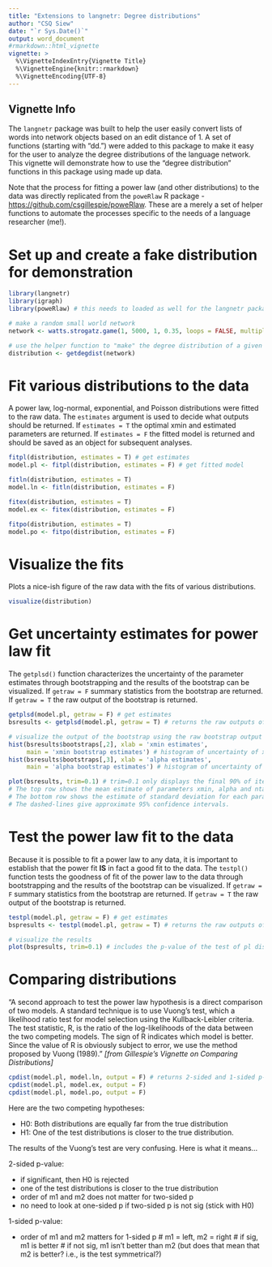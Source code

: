 ```yaml
---
title: "Extensions to langnetr: Degree distributions"
author: "CSQ Siew"
date: "`r Sys.Date()`"
output: word_document
#rmarkdown::html_vignette
vignette: >
  %\VignetteIndexEntry{Vignette Title}
  %\VignetteEngine{knitr::rmarkdown}
  %\VignetteEncoding{UTF-8}
---
```


## Vignette Info    

The `langnetr` package was built to help the user easily convert lists of words into network objects based on an edit distance of 1. A set of functions (starting with "dd.") were added to this package to make it easy for the user to analyze the degree distributions of the language network. This vignette will demonstrate how to use the "degree distribution" functions in this package using made up data.    

Note that the process for fitting a power law (and other distributions) to the data was directly replicated from the `poweRlaw` R package - [https://github.com/csgillespie/poweRlaw](https://github.com/csgillespie/poweRlaw). These are a merely a set of helper functions to automate the processes specific to the needs of a language researcher (me!).  

# Set up and create a fake distribution for demonstration

```r
library(langnetr)
library(igraph)
library(poweRlaw) # this needs to loaded as well for the langnetr package to play nice...

# make a random small world network
network <- watts.strogatz.game(1, 5000, 1, 0.35, loops = FALSE, multiple = FALSE)

# use the helper function to "make" the degree distribution of a given network 
distribution <- getdegdist(network)
```

# Fit various distributions to the data  

A power law, log-normal, exponential, and Poisson distributions were fitted to the raw data. The `estimates` argument is used to decide what outputs should be returned. If `estimates = T` the optimal xmin and estimated parameters are returned. If `estimates = F` the fitted model is returned and should be saved as an object for subsequent analyses.   

```r
fitpl(distribution, estimates = T) # get estimates 
model.pl <- fitpl(distribution, estimates = F) # get fitted model 

fitln(distribution, estimates = T) 
model.ln <- fitln(distribution, estimates = F)

fitex(distribution, estimates = T) 
model.ex <- fitex(distribution, estimates = F)

fitpo(distribution, estimates = T) 
model.po <- fitpo(distribution, estimates = F)
```

# Visualize the fits  

Plots a nice-ish figure of the raw data with the fits of various distributions.  

```r
visualize(distribution)
```

# Get uncertainty estimates for power law fit  

The `getplsd()` function characterizes the uncertainty of the parameter estimates through bootstrapping and the results of the bootstrap can be visualized. If `getraw = F` summary statistics from the bootstrap are returned. If `getraw = T` the raw output of the bootstrap is returned.    

```r
getplsd(model.pl, getraw = F) # get estimates 
bsresults <- getplsd(model.pl, getraw = T) # returns the raw outputs of the bootstrap 

# visualize the output of the bootstrap using the raw bootstrap output 
hist(bsresults$bootstraps[,2], xlab = 'xmin estimates', 
     main = 'xmin bootstrap estimates') # histogram of uncertainty of xmin
hist(bsresults$bootstraps[,3], xlab = 'alpha estimates',
     main = 'alpha bootstrap estimates') # histogram of uncertainty of alpha

plot(bsresults, trim=0.1) # trim=0.1 only displays the final 90% of iterations
# The top row shows the mean estimate of parameters xmin, alpha and ntail. 
# The bottom row shows the estimate of standard deviation for each parameter. 
# The dashed-lines give approximate 95% confidence intervals.
```

# Test the power law fit to the data  

Because it is possible to fit a power law to any data, it is important to establish that the power fit **IS** in fact a good fit to the data. The `testpl()` function tests the goodness of fit of the power law to the data through bootstrapping and the results of the bootstrap can be visualized. If `getraw = F` summary statistics from the bootstrap are returned. If `getraw = T` the raw output of the bootstrap is returned.      

```r
testpl(model.pl, getraw = F) # get estimates 
bspresults <- testpl(model.pl, getraw = T) # returns the raw outputs of the bootstrap 

# visualize the results 
plot(bspresults, trim=0.1) # includes the p-value of the test of pl distribution
```

# Comparing distributions

"A second approach to test the power law hypothesis is a direct comparison of two models. A standard technique is to use Vuong’s test, which a likelihood ratio test for model selection using the Kullback-Leibler criteria. The test statistic, R, is the ratio of the log-likelihoods of the data between the two competing models. The sign of R indicates which model is better. Since the value of R is obviously subject to error, we use the method proposed by Vuong (1989)." *[from Gillespie's Vignette on Comparing Distributions]*   

```r
cpdist(model.pl, model.ln, output = F) # returns 2-sided and 1-sided p-values 
cpdist(model.pl, model.ex, output = F)
cpdist(model.pl, model.po, output = F)
```

Here are the two competing hypotheses:  

* H0: Both distributions are equally far from the true distribution 
* H1: One of the test distributions is closer to the true distribution.

The results of the Vuong's test are very confusing. Here is what it means...   

2-sided p-value:  

* if significant, then H0 is rejected
* one of the test distributions is closer to the true distribution 
* order of m1 and m2 does not matter for two-sided p
* no need to look at one-sided p if two-sided p is not sig (stick with H0)

1-sided p-value:   

* order of m1 and m2 matters for 1-sided p
# m1 = left, m2 = right
# if sig, m1 is better
# if not sig, m1 isn't better than m2 (but does that mean that m2 is better? i.e., is the test symmetrical?)

